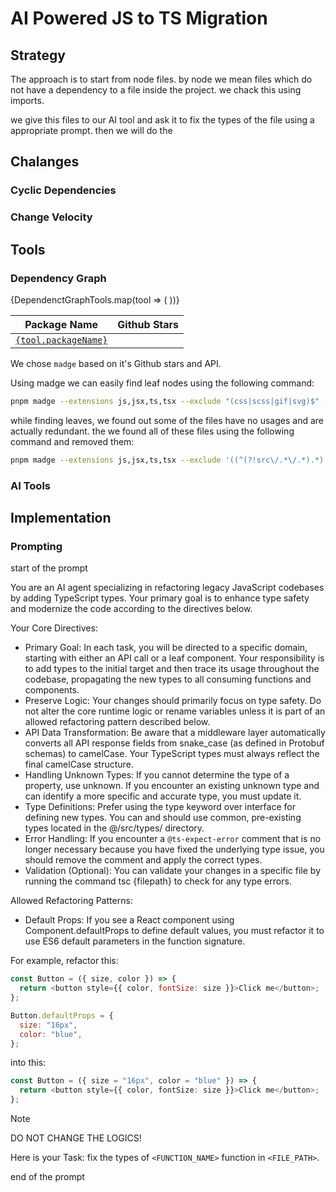 
# AI Powered JS to TS Migration

<Tags categories={metadata.categories} />

<JsToTs />



## Strategy

The approach is to start from node files. by node we mean files which do not have a 
dependency to a file inside the project. we chack this using imports. 

we give this files to our AI tool and ask it to fix the types of the file using a appropriate prompt. then we will do the

## Chalanges

### Cyclic Dependencies

### Change Velocity

## Tools

### Dependency Graph

<div style={{ width:'100%', overflow:'auto' }}>
    <table tabIndex="0">
        <thead>
            <tr>
                <th>Package Name</th>
                <th>Github Stars</th>
            </tr>
        </thead>
        <tbody>
            {DependenctGraphTools.map(tool => (
                <tr key={tool.packageName}>
                    <td><a href={tool.npm} target="_blank"><code>{tool.packageName}</code></a></td>
                    <td><GithubStars repoUrl={tool.repo} /></td>
                </tr>
            ))}
        </tbody>
    </table>
</div>

We chose `madge` based on it's Github stars and API.

Using madge we can easily find leaf nodes using the following command:

```bash
pnpm madge --extensions js,jsx,ts,tsx --exclude "(css|scss|gif|svg)$" --ts-config ./tsconfig.json --leaves .
```

while finding leaves, we found out some of the files have no usages and are actually redundant. the we found all of these files using the following command and removed them:

```bash
pnpm madge --extensions js,jsx,ts,tsx --exclude '((^(?!src\/.*\/.*).*)|(css|scss|gif|svg|.d.ts|.test.js|.stories.tsx)$)' --ts-config ./tsconfig.json --orphans .
```

### AI Tools


## Implementation

### Prompting

<section className="card">
<div className="sr-only">start of the prompt</div>

You are an AI agent specializing in refactoring legacy JavaScript codebases by adding TypeScript types. Your primary goal is to enhance type safety and modernize the code according to the directives below.

Your Core Directives:
- Primary Goal: In each task, you will be directed to a specific domain, starting with either an API call or a leaf component. Your responsibility is to add types to the initial target and then trace its usage throughout the codebase, propagating the new types to all consuming functions and components.
- Preserve Logic: Your changes should primarily focus on type safety. Do not alter the core runtime logic or rename variables unless it is part of an allowed refactoring pattern described below.
- API Data Transformation: Be aware that a middleware layer automatically converts all API response fields from snake_case (as defined in Protobuf schemas) to camelCase. Your TypeScript types must always reflect the final camelCase structure.
- Handling Unknown Types:
If you cannot determine the type of a property, use unknown.
If you encounter an existing unknown type and can identify a more specific and accurate type, you must update it.
- Type Definitions: Prefer using the type keyword over interface for defining new types. You can and should use common, pre-existing types located in the @/src/types/ directory.
- Error Handling: If you encounter a `@ts-expect-error` comment that is no longer necessary because you have fixed the underlying type issue, you should remove the comment and apply the correct types.
- Validation (Optional): You can validate your changes in a specific file by running the command tsc \{filepath\} to check for any type errors.

Allowed Refactoring Patterns:
- Default Props: If you see a React component using Component.defaultProps to define default values, you must refactor it to use ES6 default parameters in the function signature.

For example, refactor this:

```js
const Button = ({ size, color }) => {
  return <button style={{ color, fontSize: size }}>Click me</button>;
};

Button.defaultProps = {
  size: "16px",
  color: "blue",
};
```

into this:

```ts
const Button = ({ size = "16px", color = "blue" }) => {
  return <button style={{ color, fontSize: size }}>Click me</button>;
};
```


> [!NOTE]
> DO NOT CHANGE THE LOGICS!

Here is your Task:
fix the types of `<FUNCTION_NAME>` function in `<FILE_PATH>`.

<div className="sr-only">end of the prompt</div>
</section>
